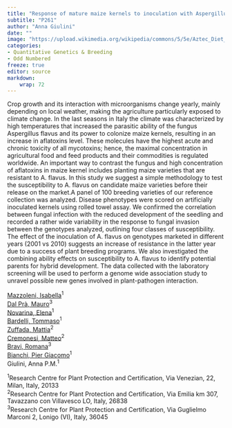 ```yaml
---
title: "Response of mature maize kernels to inoculation with Aspergillus flavus"
subtitle: "P261"
author: "Anna Giulini"
date: ""
image: "https://upload.wikimedia.org/wikipedia/commons/5/5e/Aztec_Diet_Basket_of_Corn_%289755332575%29.jpg"
categories: 
- Quantitative Genetics & Breeding
- Odd Numbered
freeze: true
editor: source
markdown: 
    wrap: 72
---
```


Crop growth and its interaction with microorganisms change yearly, mainly depending on local weather, making the agriculture particularly exposed to climate change. In the last seasons in Italy the climate was characterized by high temperatures that increased the parasitic ability of the fungus Aspergillus flavus and its power to colonize maize kernels, resulting in an increase in aflatoxins level. These molecules have the highest acute and chronic toxicity of all mycotoxins; hence, the maximal concentration in agricultural food and feed products and their commodities is regulated worldwide. An important way to contrast the fungus and high concentration of aflatoxins in maize kernel includes planting maize varieties that are resistant to A. flavus. In this study we suggest a simple methodology to test the susceptibility to A. flavus on candidate maize varieties before their release on the market.A panel of 100 breeding varieties of our reference collection was analyzed. Disease phenotypes were scored on artificially inoculated kernels using rolled towel assay. We confirmed the correlation between fungal infection with the reduced development of the seedling and recorded a rather wide variability in the response to fungal invasion between the genotypes analyzed, outlining four classes of susceptibility. The effect of the inoculation of A. flavus on genotypes marketed in different years (2001 vs 2010) suggests an increase of resistance in the latter year due to a success of plant breeding programs. We also investigated the combining ability effects on susceptibility to A. flavus to identify potential parents for hybrid development. The data collected with the laboratory screening will be used to perform a genome wide association study to unravel possible new genes involved in plant-pathogen interaction.

<a href='mailto:isabella.mazzoleni@crea.gov.it'>Mazzoleni, Isabella</a><sup>1</sup><br><a href='mailto:mauro.dalpra@crea.gov.it'>Dal Prà, Mauro</a><sup>3</sup><br><a href='mailto:elena.novarini@crea.gov.it'>Novarina, Elena</a><sup>1</sup><br><a href='mailto:tommaso.bardelli@crea.gov.it'>Bardelli, Tommaso</a><sup>1</sup><br><a href='mailto:mattia.zuffada@crea.gov.it'>Zuffada, Mattia</a><sup>2</sup><br><a href='mailto:matteo.cremonesi@crea.gov.it'>Cremonesi, Matteo</a><sup>2</sup><br><a href='mailto:romana.bravi@crea.gov.it'>Bravi, Romana</a><sup>3</sup><br><a href='mailto:piergiacomo.bianchi@crea.gov.it'>Bianchi, Pier Giacomo</a><sup>1</sup><br>Giulini, Anna P.M.<sup>1</sup><br>

<sup>1</sup>Research Centre for Plant Protection and Certification, Via Venezian, 22, Milan, Italy, 20133<br><sup>2</sup>Research Centre for Plant Protection and Certification, Via Emilia km 307, Tavazzano con Villavesco LO, Italy, 26838<br><sup>3</sup>Research Centre for Plant Protection and Certification, Via Guglielmo Marconi 2, Lonigo (VI), Italy, 36045<br>